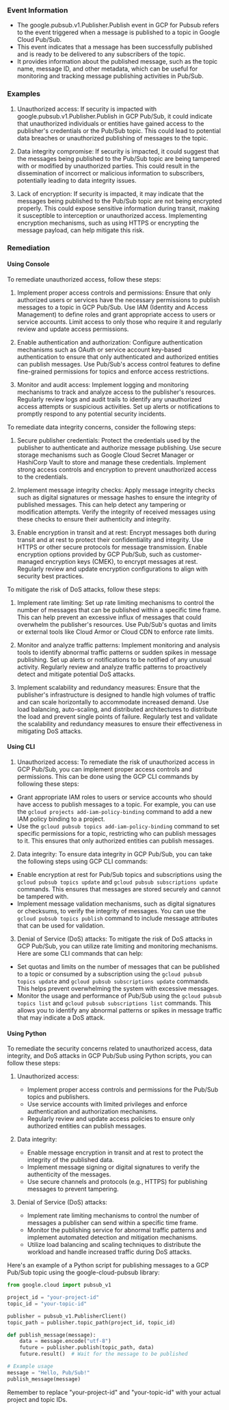 
### Event Information

- The google.pubsub.v1.Publisher.Publish event in GCP for Pubsub refers to the event triggered when a message is published to a topic in Google Cloud Pub/Sub.
- This event indicates that a message has been successfully published and is ready to be delivered to any subscribers of the topic.
- It provides information about the published message, such as the topic name, message ID, and other metadata, which can be useful for monitoring and tracking message publishing activities in Pub/Sub.


### Examples

1. Unauthorized access: If security is impacted with google.pubsub.v1.Publisher.Publish in GCP Pub/Sub, it could indicate that unauthorized individuals or entities have gained access to the publisher's credentials or the Pub/Sub topic. This could lead to potential data breaches or unauthorized publishing of messages to the topic.

2. Data integrity compromise: If security is impacted, it could suggest that the messages being published to the Pub/Sub topic are being tampered with or modified by unauthorized parties. This could result in the dissemination of incorrect or malicious information to subscribers, potentially leading to data integrity issues.

3. Lack of encryption: If security is impacted, it may indicate that the messages being published to the Pub/Sub topic are not being encrypted properly. This could expose sensitive information during transit, making it susceptible to interception or unauthorized access. Implementing encryption mechanisms, such as using HTTPS or encrypting the message payload, can help mitigate this risk.

### Remediation

#### Using Console

To remediate unauthorized access, follow these steps:

1. Implement proper access controls and permissions: Ensure that only authorized users or services have the necessary permissions to publish messages to a topic in GCP Pub/Sub. Use IAM (Identity and Access Management) to define roles and grant appropriate access to users or service accounts. Limit access to only those who require it and regularly review and update access permissions.

2. Enable authentication and authorization: Configure authentication mechanisms such as OAuth or service account key-based authentication to ensure that only authenticated and authorized entities can publish messages. Use Pub/Sub's access control features to define fine-grained permissions for topics and enforce access restrictions.

3. Monitor and audit access: Implement logging and monitoring mechanisms to track and analyze access to the publisher's resources. Regularly review logs and audit trails to identify any unauthorized access attempts or suspicious activities. Set up alerts or notifications to promptly respond to any potential security incidents.

To remediate data integrity concerns, consider the following steps:

1. Secure publisher credentials: Protect the credentials used by the publisher to authenticate and authorize message publishing. Use secure storage mechanisms such as Google Cloud Secret Manager or HashiCorp Vault to store and manage these credentials. Implement strong access controls and encryption to prevent unauthorized access to the credentials.

2. Implement message integrity checks: Apply message integrity checks such as digital signatures or message hashes to ensure the integrity of published messages. This can help detect any tampering or modification attempts. Verify the integrity of received messages using these checks to ensure their authenticity and integrity.

3. Enable encryption in transit and at rest: Encrypt messages both during transit and at rest to protect their confidentiality and integrity. Use HTTPS or other secure protocols for message transmission. Enable encryption options provided by GCP Pub/Sub, such as customer-managed encryption keys (CMEK), to encrypt messages at rest. Regularly review and update encryption configurations to align with security best practices.

To mitigate the risk of DoS attacks, follow these steps:

1. Implement rate limiting: Set up rate limiting mechanisms to control the number of messages that can be published within a specific time frame. This can help prevent an excessive influx of messages that could overwhelm the publisher's resources. Use Pub/Sub's quotas and limits or external tools like Cloud Armor or Cloud CDN to enforce rate limits.

2. Monitor and analyze traffic patterns: Implement monitoring and analysis tools to identify abnormal traffic patterns or sudden spikes in message publishing. Set up alerts or notifications to be notified of any unusual activity. Regularly review and analyze traffic patterns to proactively detect and mitigate potential DoS attacks.

3. Implement scalability and redundancy measures: Ensure that the publisher's infrastructure is designed to handle high volumes of traffic and can scale horizontally to accommodate increased demand. Use load balancing, auto-scaling, and distributed architectures to distribute the load and prevent single points of failure. Regularly test and validate the scalability and redundancy measures to ensure their effectiveness in mitigating DoS attacks.

#### Using CLI

1. Unauthorized access: To remediate the risk of unauthorized access in GCP Pub/Sub, you can implement proper access controls and permissions. This can be done using the GCP CLI commands by following these steps:

- Grant appropriate IAM roles to users or service accounts who should have access to publish messages to a topic. For example, you can use the `gcloud projects add-iam-policy-binding` command to add a new IAM policy binding to a project.
- Use the `gcloud pubsub topics add-iam-policy-binding` command to set specific permissions for a topic, restricting who can publish messages to it. This ensures that only authorized entities can publish messages.

2. Data integrity: To ensure data integrity in GCP Pub/Sub, you can take the following steps using GCP CLI commands:

- Enable encryption at rest for Pub/Sub topics and subscriptions using the `gcloud pubsub topics update` and `gcloud pubsub subscriptions update` commands. This ensures that messages are stored securely and cannot be tampered with.
- Implement message validation mechanisms, such as digital signatures or checksums, to verify the integrity of messages. You can use the `gcloud pubsub topics publish` command to include message attributes that can be used for validation.

3. Denial of Service (DoS) attacks: To mitigate the risk of DoS attacks in GCP Pub/Sub, you can utilize rate limiting and monitoring mechanisms. Here are some CLI commands that can help:

- Set quotas and limits on the number of messages that can be published to a topic or consumed by a subscription using the `gcloud pubsub topics update` and `gcloud pubsub subscriptions update` commands. This helps prevent overwhelming the system with excessive messages.
- Monitor the usage and performance of Pub/Sub using the `gcloud pubsub topics list` and `gcloud pubsub subscriptions list` commands. This allows you to identify any abnormal patterns or spikes in message traffic that may indicate a DoS attack.

#### Using Python

To remediate the security concerns related to unauthorized access, data integrity, and DoS attacks in GCP Pub/Sub using Python scripts, you can follow these steps:

1. Unauthorized access:
   - Implement proper access controls and permissions for the Pub/Sub topics and publishers.
   - Use service accounts with limited privileges and enforce authentication and authorization mechanisms.
   - Regularly review and update access policies to ensure only authorized entities can publish messages.

2. Data integrity:
   - Enable message encryption in transit and at rest to protect the integrity of the published data.
   - Implement message signing or digital signatures to verify the authenticity of the messages.
   - Use secure channels and protocols (e.g., HTTPS) for publishing messages to prevent tampering.

3. Denial of Service (DoS) attacks:
   - Implement rate limiting mechanisms to control the number of messages a publisher can send within a specific time frame.
   - Monitor the publishing service for abnormal traffic patterns and implement automated detection and mitigation mechanisms.
   - Utilize load balancing and scaling techniques to distribute the workload and handle increased traffic during DoS attacks.

Here's an example of a Python script for publishing messages to a GCP Pub/Sub topic using the google-cloud-pubsub library:

```python
from google.cloud import pubsub_v1

project_id = "your-project-id"
topic_id = "your-topic-id"

publisher = pubsub_v1.PublisherClient()
topic_path = publisher.topic_path(project_id, topic_id)

def publish_message(message):
    data = message.encode("utf-8")
    future = publisher.publish(topic_path, data)
    future.result()  # Wait for the message to be published

# Example usage
message = "Hello, Pub/Sub!"
publish_message(message)
```

Remember to replace "your-project-id" and "your-topic-id" with your actual project and topic IDs.


